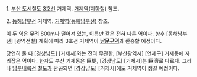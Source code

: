 1. [[부산 도시철도 3호선]] 거제역. [[거제역(지하철)]] 참조.

2. [[동해남부선]] 거제역. [[거제역(동해남부선)]] 참조.

이 두 역은 무려 800m나 떨어져 있는, 이름만 같은 전혀 다른 역이다. 
향후 [동해남부선] [광역전철] 계획에 따라 3호선 거제역이 '''[[남문구역]]'''과 환승할 예정이다.

당연히 둘 다 [경상남도] [거제시]와는 전혀 무관한, [부산광역시] [연제구] 거제동에 자리잡은 역이다. 한자도 부산 거제동은 巨堤, [경상남도] [거제시]는 巨濟로 다르다. 
그러나 [[남부내륙선]] [[철도]]가 완공되면 [경상남도] [거제시]에도 거제역이 생길 예정이다.
